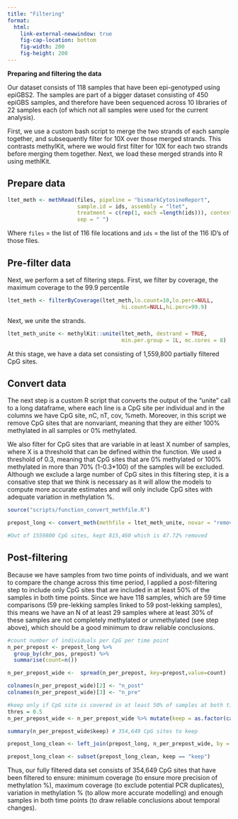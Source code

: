 ```yaml
---
title: "Filtering"
format: 
  html:
    link-external-newwindow: true
    fig-cap-location: bottom
    fig-width: 200
    fig-height: 200
---
```


**Preparing and filtering the data**

Our dataset consists of 118 samples that have been epi-genotyped using epiGBS2. The samples are part of a bigger dataset consisting of 450 epiGBS samples, and therefore have been sequenced across 10 libraries of 22 samples each (of which not all samples were used for the current analysis).

First, we use a custom bash script to merge the two strands of each sample together, and subsequently filter for 10X over those merged strands. This contrasts methylKit, where we would first filter for 10X for each two strands before merging them together. Next, we load these merged strands into R using methlKit.

## Prepare data

```r
ltet_meth <- methRead(files, pipeline = "bismarkCytosineReport",
                      sample.id = ids, assembly = "ltet", 
                      treatment = c(rep(1, each =length(ids))), context = "CpG",
                      sep = " ")
```

Where `files` = the list of 116 file locations and `ids` = the list of the 116 ID's of those files.

## Pre-filter data

Next, we perform a set of filtering steps. First, we filter by coverage, the maximum coverage to the 99.9 percentile

```r

ltet_meth <- filterByCoverage(ltet_meth,lo.count=10,lo.perc=NULL,
                                    hi.count=NULL,hi.perc=99.9)   

```

Next, we unite the strands. 

```r

ltet_meth_unite <- methylKit::unite(ltet_meth, destrand = TRUE, 
                                    min.per.group = 1L, mc.cores = 8)

```

At this stage, we have a data set consisting of 1,559,800 partially filtered CpG sites.

## Convert data

The next step is a custom R script that converts the output of the "unite" call to a long dataframe, where each line is a CpG site per individual and in the columns we have CpG site, nC, nT, cov, %meth. Moreover, in this script we remove CpG sites that are nonvariant, meaning that they are either 100% methylated in all samples or 0% methylated.

We also filter for CpG sites that are variable in at least X number of samples, where X is a threshold that can be defined within the function. We used a threshold of 0.3, meaning that CpG sites that are 0% methylated or 100% methylated in more than 70% (1-0.3*100) of the samples will be excluded. Although we exclude a large number of CpG sites in this filtering step, it is a consative step that we think is necessary as it will allow the models to compute more accurate estimates and will only include CpG sites with adequate variation in methylation %.

```r

source("scripts/function_convert_methfile.R")

prepost_long <- convert_meth(methfile = ltet_meth_unite, novar = "remove", threshold = 0.3) 

#Out of 1559800 CpG sites, kept 815,460 which is 47.72% removed  

```

## Post-filtering {#sec-postfilter}

Because we have samples from two time points of individuals, and we want to compare the change across this time period, I applied a post-filtering step to include only CpG sites that are included in at least 50% of the samples in both time points. Since we have 118 samples, which are 59 time comparisons (59 pre-lekking samples linked to 59 post-lekking samples), this means we have an N of at least 29 samples where at least 30% of these samples are not completely methylated or unmethylated (see step above), which should be a good minimum to draw reliable conclusions.

```r

#count number of individuals per CpG per time point
n_per_prepost <- prepost_long %>% 
  group_by(chr_pos, prepost) %>% 
  summarise(count=n())

n_per_prepost_wide <-  spread(n_per_prepost, key=prepost,value=count)

colnames(n_per_prepost_wide)[2] <- "n_post"
colnames(n_per_prepost_wide)[3] <- "n_pre"

#keep only if CpG site is covered in at least 50% of samples at both time points
thres = 0.5
n_per_prepost_wide <- n_per_prepost_wide %>% mutate(keep = as.factor(case_when(n_pre  > thres*(118*0.5) & n_post > thres*(118*0.5) ~ "keep")))

summary(n_per_prepost_wide$keep) # 354,649 CpG sites to keep

prepost_long_clean <- left_join(prepost_long, n_per_prepost_wide, by = c("chr_pos"))

prepost_long_clean <- subset(prepost_long_clean, keep == "keep")

```

Thus, our fully filtered data set consists of 354,649 CpG sites that have been filtered to ensure: minimum coverage (to ensure more precision of methylation %), maximum coverage (to exclude potential PCR duplicates), variation in methylation % (to allow more accurate modelling) and enough samples in both time points (to draw reliable conclusions about temporal changes).
